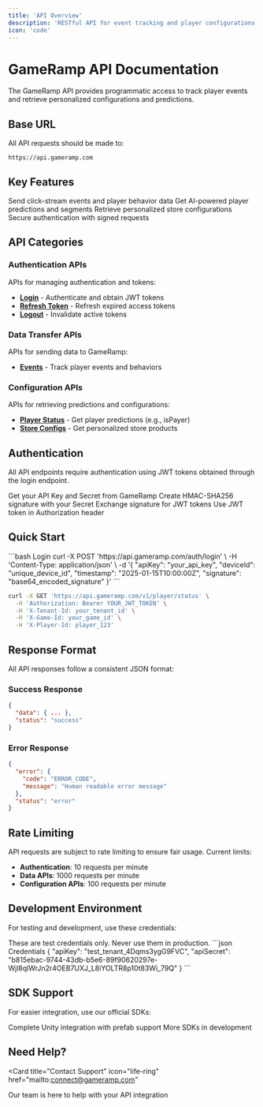 ```yaml
---
title: 'API Overview'
description: 'RESTful API for event tracking and player configurations'
icon: 'code'
---
```


# GameRamp API Documentation

The GameRamp API provides programmatic access to track player events and retrieve personalized configurations and predictions.

## Base URL

All API requests should be made to:

```
https://api.gameramp.com
```

## Key Features

<CardGroup cols={2}>
  <Card title="Event Tracking" icon="chart-line">
    Send click-stream events and player behavior data
  </Card>
  <Card title="Player Predictions" icon="brain">
    Get AI-powered player predictions and segments
  </Card>
  <Card title="Store Configs" icon="shopping-cart">
    Retrieve personalized store configurations
  </Card>
  <Card title="JWT Authentication" icon="shield">
    Secure authentication with signed requests
  </Card>
</CardGroup>

## API Categories

### Authentication APIs
APIs for managing authentication and tokens:

- **[Login](/api-reference/authentication)** - Authenticate and obtain JWT tokens
- **[Refresh Token](/api-reference/endpoints/auth/refresh)** - Refresh expired access tokens
- **[Logout](/api-reference/endpoints/auth/logout)** - Invalidate active tokens

### Data Transfer APIs
APIs for sending data to GameRamp:

- **[Events](/api-reference/endpoints/events)** - Track player events and behaviors

### Configuration APIs
APIs for retrieving predictions and configurations:

- **[Player Status](/api-reference/endpoints/player/status)** - Get player predictions (e.g., isPayer)
- **[Store Configs](/api-reference/endpoints/player/store-configs)** - Get personalized store products

## Authentication

All API endpoints require authentication using JWT tokens obtained through the login endpoint.

<Steps>
  <Step title="Obtain Credentials">
    Get your API Key and Secret from GameRamp
  </Step>
  <Step title="Generate Signature">
    Create HMAC-SHA256 signature with your Secret
  </Step>
  <Step title="Login">
    Exchange signature for JWT tokens
  </Step>
  <Step title="Make API Calls">
    Use JWT token in Authorization header
  </Step>
</Steps>

## Quick Start

<CodeGroup>
```bash Login
curl -X POST 'https://api.gameramp.com/auth/login' \
  -H 'Content-Type: application/json' \
  -d '{
    "apiKey": "your_api_key",
    "deviceId": "unique_device_id",
    "timestamp": "2025-01-15T10:00:00Z",
    "signature": "base64_encoded_signature"
  }'
```

```bash Use Token
curl -X GET 'https://api.gameramp.com/v1/player/status' \
  -H 'Authorization: Bearer YOUR_JWT_TOKEN' \
  -H 'X-Tenant-Id: your_tenant_id' \
  -H 'X-Game-Id: your_game_id' \
  -H 'X-Player-Id: player_123'
```
</CodeGroup>

## Response Format

All API responses follow a consistent JSON format:

### Success Response
```json
{
  "data": { ... },
  "status": "success"
}
```

### Error Response
```json
{
  "error": {
    "code": "ERROR_CODE",
    "message": "Human readable error message"
  },
  "status": "error"
}
```

## Rate Limiting

API requests are subject to rate limiting to ensure fair usage. Current limits:

- **Authentication**: 10 requests per minute
- **Data APIs**: 1000 requests per minute
- **Configuration APIs**: 100 requests per minute

## Development Environment

For testing and development, use these credentials:

<Warning>
These are test credentials only. Never use them in production.
</Warning>

<CodeGroup>
```json Credentials
{
  "apiKey": "test_tenant_4Dqms3ygG9FVC",
  "apiSecret": "b815ebac-9744-43db-b5e6-89f90620297e-Wjl8qlWrJn2r4OEB7UXJ_L8iYOLTR8p10t83Wi_79Q"
}
```
</CodeGroup>

## SDK Support

For easier integration, use our official SDKs:

<CardGroup cols={2}>
  <Card
    title="Unity SDK"
    icon="unity"
    href="/sdks/unity/introduction"
  >
    Complete Unity integration with prefab support
  </Card>
  <Card
    title="Coming Soon"
    icon="ellipsis"
  >
    More SDKs in development
  </Card>
</CardGroup>

## Need Help?

<Card
  title="Contact Support"
  icon="life-ring"
  href="mailto:connect@gameramp.com"
>
  Our team is here to help with your API integration
</Card>